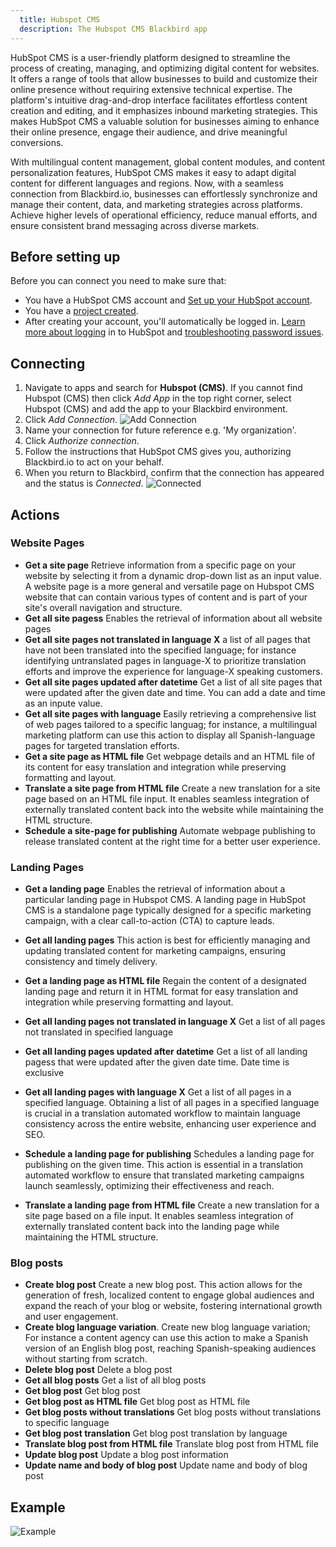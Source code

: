 ```yaml
---
  title: Hubspot CMS
  description: The Hubspot CMS Blackbird app
---
```


<LinkCard title="View on Github" target="_blank" href="https://github.com/bb-io/Hubspot" icon="github" />


HubSpot CMS is a user-friendly platform designed to streamline the process of creating, managing, and optimizing digital content for websites. It offers a range of tools that allow businesses to build and customize their online presence without requiring extensive technical expertise. The platform's intuitive drag-and-drop interface facilitates effortless content creation and editing, and it emphasizes inbound marketing strategies. This makes HubSpot CMS a valuable solution for businesses aiming to enhance their online presence, engage their audience, and drive meaningful conversions.

With multilingual content management, global content modules, and content personalization features, HubSpot CMS makes it easy to adapt digital content for different languages and regions. Now, with a seamless connection from Blackbird.io, businesses can effortlessly synchronize and manage their content, data, and marketing strategies across platforms. Achieve higher levels of operational efficiency, reduce manual efforts, and ensure consistent brand messaging across diverse markets.

## Before setting up

Before you can connect you need to make sure that:

- You have a HubSpot CMS account and [Set up your HubSpot account](https://knowledge.hubspot.com/get-started/set-up-your-account).
- You have a [project created](https://app.hubspot.com/academy/43682681/lessons/1054824/5082).
- After creating your account, you'll automatically be logged in. [Learn more about logging](https://knowledge.hubspot.com/account/why-can-t-i-log-into-hubspot) in to HubSpot and [troubleshooting password issues](https://knowledge.hubspot.com/account/reset-user-passwords).

## Connecting

1. Navigate to apps and search for **Hubspot (CMS)**. If you cannot find Hubspot (CMS) then click _Add App_ in the top right corner, select Hubspot (CMS) and add the app to your Blackbird environment.
2. Click _Add Connection_.
   ![Add Connection](https://raw.githubusercontent.com/bb-io/Hubspot/main/image/README/connection.png)
3. Name your connection for future reference e.g. 'My organization'.
4. Click _Authorize connection_.
5. Follow the instructions that HubSpot CMS gives you, authorizing Blackbird.io to act on your behalf.
6. When you return to Blackbird, confirm that the connection has appeared and the status is _Connected_.
   ![Connected](https://raw.githubusercontent.com/bb-io/Hubspot/main/image/README/connected.png)

## Actions

### Website Pages

- **Get a site page** Retrieve information from a specific page on your website by selecting it from a dynamic drop-down list as an input value. A website page is a more general and versatile page on Hubspot CMS website that can contain various types of content and is part of your site's overall navigation and structure.
- **Get all site pagess** Enables the retrieval of information about all website pages
- **Get all site pages not translated in language X** a list of all pages that have not been translated into the specified language; for instance identifying untranslated pages in language-X to prioritize translation efforts and improve the experience for language-X speaking customers.
- **Get all site pages updated after datetime** Get a list of all site pages that were updated after the given date and time. You can add a date and time as an inpute value.
- **Get all site pages with language** Easily retrieving a comprehensive list of web pages tailored to a specific languag; for instance, a multilingual marketing platform can use this action to display all Spanish-language pages for targeted translation efforts.
- **Get a site page as HTML file** Get webpage details and an HTML file of its content for easy translation and integration while preserving formatting and layout.
- **Translate a site page from HTML file** Create a new translation for a site page based on an HTML file input. It enables seamless integration of externally translated content back into the website while maintaining the HTML structure.
- **Schedule a site-page for publishing** Automate webpage publishing to release translated content at the right time for a better user experience.

### Landing Pages

- **Get a landing page** Enables the retrieval of information about a particular landing page in Hubspot CMS. A landing page in HubSpot CMS is a standalone page typically designed for a specific marketing campaign, with a clear call-to-action (CTA) to capture leads.

- **Get all landing pages** This action is best for efficiently managing and updating translated content for marketing campaigns, ensuring consistency and timely delivery.
- **Get a landing page as HTML file** Regain the content of a designated landing page and return it in HTML format for easy translation and integration while preserving formatting and layout.
- **Get all landing pages not translated in language X** Get a list of all pages not translated in specified language
- **Get all landing pages updated after datetime** Get a list of all landing pagess that were updated after the given date time. Date time is exclusive
- **Get all landing pages with language X** Get a list of all pages in a specified language. Obtaining a list of all pages in a specified language is crucial in a translation automated workflow to maintain language consistency across the entire website, enhancing user experience and SEO.
- **Schedule a landing page for publishing** Schedules a landing page for publishing on the given time. This action is essential in a translation automated workflow to ensure that translated marketing campaigns launch seamlessly, optimizing their effectiveness and reach.
- **Translate a landing page from HTML file** Create a new translation for a site page based on a file input. It enables seamless integration of externally translated content back into the landing page while maintaining the HTML structure.

### Blog posts

- **Create blog post** Create a new blog post. This action allows for the generation of fresh, localized content to engage global audiences and expand the reach of your blog or website, fostering international growth and user engagement.
- **Create blog language variation**. Create new blog language variation; For instance a content agency can use this action to make a Spanish version of an English blog post, reaching Spanish-speaking audiences without starting from scratch.
- **Delete blog post** Delete a blog post
- **Get all blog posts** Get a list of all blog posts
- **Get blog post** Get blog post
- **Get blog post as HTML file** Get blog post as HTML file
- **Get blog posts without translations** Get blog posts without translations to specific language
- **Get blog post translation** Get blog post translation by language
- **Translate blog post from HTML file** Translate blog post from HTML file
- **Update blog post** Update a blog post information
- **Update name and body of blog post** Update name and body of blog post

## Example

![Example](https://raw.githubusercontent.com/bb-io/Hubspot/main/image/README/Hubspot-CMS-Blackbird-Example.png)

